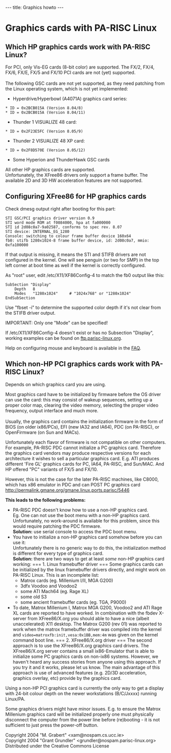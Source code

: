 ---
title: Graphics howto
---

= Graphics cards with PA-RISC Linux =
 
== Which HP graphics cards work with PA-RISC Linux? ==
 
For PCI, only Vis-EG cards (8-bit color) are supported.
The FX/2, FX/4, FX/6, FX/E, FX/5 and FX/10 PCI cards are not (yet) supported.<br> <br>
The following GSC cards are not yet supported, as they need patching from 
the Linux operating system, which is not yet implemented:


* Hyperdrive/Hyperbowl (A4071A) graphics card series:
 * ID = 0x2BCB015A (Version 8.04/8)
 * ID = 0x2BCB015A (Version 8.04/11)

* Thunder 1 VISUALIZE 48 card:
 * ID = 0x2F23E5FC (Version 8.05/9)

* Thunder 2 VISUALIZE 48 XP card:
 * ID = 0x2F8D570E (Version 8.05/12)

* Some Hyperion and ThunderHawk GSC cards

All other HP graphics cards are supported.<br>  
Unfortunately, the XFree86 drivers only support a frame buffer.
The available 2D and 3D HW acceleration features are not supported.

 
== Configuring XFree86 for HP graphics cards ==
 
Check dmesg output right after booting for this part:
 
<pre>
STI GSC/PCI graphics driver version 0.9
STI word mode ROM at f0084000, hpa at fa000000
STI id 2d08c0a7-9a02587, conforms to spec rev. 8.07
STI device: INTERNAL_EG_1280
Console: switching to colour frame buffer device 160x64
fb0: stifb 1280x1024-8 frame buffer device, id: 2d08c0a7, mmio: 0xfa100000
</pre>
 
If that output is missing, it means the STI and STIFB drivers
are not configured in the kernel. One will see penguin (or two
for SMP) in the top left corner at boot time as well if the
kernel is correctly configured.

 
As "root" user, edit /etc/X11/XF86Config-4 to match the
fb0 output like this:
 
<pre>
SubSection "Display"
	Depth	8
	Modes	"1280x1024"     # "1024x768" or "1280x1024"
EndSubSection
</pre>
 
Use "fbset -i" to determine the supported color depth
if it's not clear from the STIFB driver output.

 
IMPORTANT: Only one "Mode" can be specified!

 
If /etc/X11/XF86Config-4 doesn't exist or has no
Subsection "Display", working examples can be 
found on
[[ftp.parisc-linux.org]].

 
Help on configuring mouse and keyboard is available in the
[[FAQ]].

 
== Which non-HP PCI graphics cards work with PA-RISC Linux? ==
 
Depends on which graphics card you are using.

Most graphics card have to be initialized by firmware before
the OS driver can use the card: this may consist of wakeup sequences,
setting up a proper color map, clearing the video memory, selecting the
proper video frequency, output interface and much more.<br>
<br>
Usually, the graphics card contains the initialization firmware
in the form of BIOS (on older ix86/PCs), EFI (new IA32 and IA64),
PDC (on PA-RISC), or OpenFirmware (on Sun and MACs).


Unfortunately each flavor of firmware is not compatible on other
computers. For example, PA-RISC PDC cannot initialize a PC graphics card.
Therefore the graphics card vendors may produce respective versions for
each architecture it wishes to sell a particular graphics card.
E.g. ATI produces different 'Fire GL' graphics cards for PC, IA64,
PA-RISC, and Sun/MAC. And HP offered "PC" variants of FX/5 and FX/10.

However, this is not the case for the later PA-RISC machines, like C8000, which has x86 emulator in PDC and can POST PC graphics card http://permalink.gmane.org/gmane.linux.ports.parisc/5446

 
'''This leads to the following problems:'''

 
* PA-RISC PDC doesn't know how to use a non-HP graphics card.<br> Eg. One can not use the boot menu with a non-HP graphics card. Unfortunately, no work-around is available for this problem, since this would require patching the PDC firmware.<br> '''Solution:''' use serial console to access the PDC boot menu.
* You have to initialize a non-HP graphics card somehow before you can use it:<br> Unfortunately there is no generic way to do this, the initialization method is different for every type of graphics card.<br> '''Solution:''' there are two ways to get at least ''some'' non-HP graphics card working:   === 1. Linux framebuffer driver ===  Some graphics cards can be initialized by the linux framebuffer drivers directly, and might work on PA-RISC Linux. This is an incomplete list:
** Matrox cards (eg. Millenium I/II, MGA G200)
** 3dfx Voodoo and Voodoo2
** some ATI Mach64 (eg. Rage XL)
** some old S3
** some ancient framebuffer cards (eg. TGA, P9000)
* To date, Matrox Millenium I, Matrox MGA G200, Voodoo2 and ATI Rage XL cards are reported to have worked. In combination with the fbdev X-server from XFree86/X.org you should able to have a nice (albeit unaccelerated) X11 desktop. The Matrox G200 (rev 01) was reported to work when the matrox framebuffer driver was compiled into the kernel and <code>video=matroxfb:init,vesa:0x1BB,mem:4m</code> was given on the kernel command boot line.   === 2. XFree86/X.org driver ===  The second approach is to use the XFree86/X.org graphics card drivers.   The XFree86/X.org server contains a small ix86-Emulator that is able to initialize some PC graphics cards on non-ix86 systems. However, we haven't heard any success stories from anyone using this approach. If you try it and it works, please let us know.   The main advantage of this approach is use of advanced features (e.g. 2D/3D acceleration, graphics overlay, etc) provide by the graphics card.
 
Using a non-HP PCI graphics card is currently the only way to get a display
with 24-bit colour depth on the newer workstations (B/C/Jxxxx) running
Linux/PA.


Some graphics drivers might have minor issues.
E.g. to ensure the Matrox Millenium graphics card will be initialized
properly one must physically disconnect the computer from the power line
before (re)booting - it is not sufficient to just press the power-off button.

 
Copyright 2004 "M. Grabert" <xam@nospam.cs.ucc.ie><br>
Copyright 2004 "Grant Grundler" <grundler@nospam.parisc-linux.org><br>
Distributed under the Creative Commons License